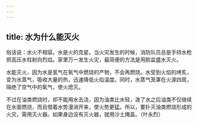 ```yaml
---
---
---
```

title: 水为什么能灭火
---




俗话说：水火不相容。水是火的克星。当火灾发生的时候，消防队员总是手持水枪把高压水柱射向烈焰。家里万一发生火灾，最简便的方法是用脸盆盛水灭火。

水能灭火，因为水是氢气在氧气中燃烧的产物，不会再燃烧。水受到火焰的烤炙，变为水蒸气，吸收大量的热，迅速降低火焰温度。同时，水蒸气笼罩在火源四周，隔绝了空气中的氧气，使火熄灭。

不过在油类燃烧时，却不能用水去浇，因为油类比水轻，泼了水之后油类不仅继续在水面燃烧，而且借着水势漫淌开来，使火势更猛。所以，要扑灭油类燃烧形成的火灾，需用灭火器。如果身边没有灭火器，就用沙土掩盖。（叶永烈）